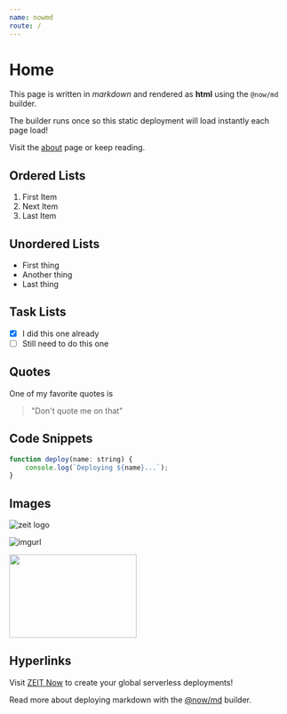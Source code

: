 ```yaml
---
name: nowmd
route: /
---
```



<EditButton />

# Home

This page is written in *markdown* and rendered as **html** using the `@now/md` builder.

The builder runs once so this static deployment will load instantly each page load!

Visit the [about](./about) page or keep reading.

## Ordered Lists

1. First Item
2. Next Item
3. Last Item

## Unordered Lists

* First thing
* Another thing
* Last thing

## Task Lists

- [x] I did this one already
- [ ] Still need to do this one

## Quotes

One of my favorite quotes is

> "Don't quote me on that"

## Code Snippets

```js
function deploy(name: string) {
    console.log(`Deploying ${name}...`);
}
```

## Images

![zeit logo](https://assets.zeit.co/image/upload/front/assets/design/zeit-black-full-logo.svg)

![imgurl](http://ecs.chenxixian.cn:4000/imgs/2019/05/210996b00820b8eb.jpg)

<img src = 'http://ecs.chenxixian.cn:4000/imgs/2019/05/886f3538ac567b1c.jpg' width="229" height="150" />

## Hyperlinks

Visit [ZEIT Now](https://zeit.co/now) to create your global serverless deployments!

Read more about deploying markdown with the [@now/md](https://zeit.co/docs/v2/deployments/official-builders/markdown-now-md) builder.